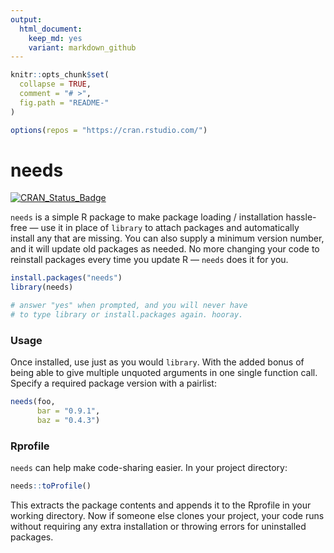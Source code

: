 ```yaml
---
output:
  html_document:
    keep_md: yes
    variant: markdown_github
---
```

<!-- README.md is generated from readme-src.Rmd. Please edit that file -->

```r
knitr::opts_chunk$set(
  collapse = TRUE,
  comment = "# >",
  fig.path = "README-"
)

options(repos = "https://cran.rstudio.com/")
```

# needs
[![CRAN_Status_Badge](http://www.r-pkg.org/badges/version/needs)](http://cran.r-project.org/package=needs)

`needs` is a simple R package to make package loading / installation hassle-free &mdash; use it in place of `library` to attach packages and automatically install any that are missing. You can also supply a minimum version number, and it will update old packages as needed. No more changing your code to reinstall packages every time you update R &mdash; `needs` does it for you.

```r
install.packages("needs")
library(needs)

# answer "yes" when prompted, and you will never have
# to type library or install.packages again. hooray.
```

### Usage
Once installed, use just as you would `library`. With the added bonus of being able to give multiple unquoted arguments in one single function call. Specify a required package version with a pairlist:

```r
needs(foo,
      bar = "0.9.1",
      baz = "0.4.3")
```


### Rprofile
`needs` can help make code-sharing easier. In your project directory:
```r
needs::toProfile()
```
This extracts the package contents and appends it to the Rprofile in your working directory. Now if someone else clones your project, your code runs without requiring any extra installation or throwing errors for uninstalled packages.
